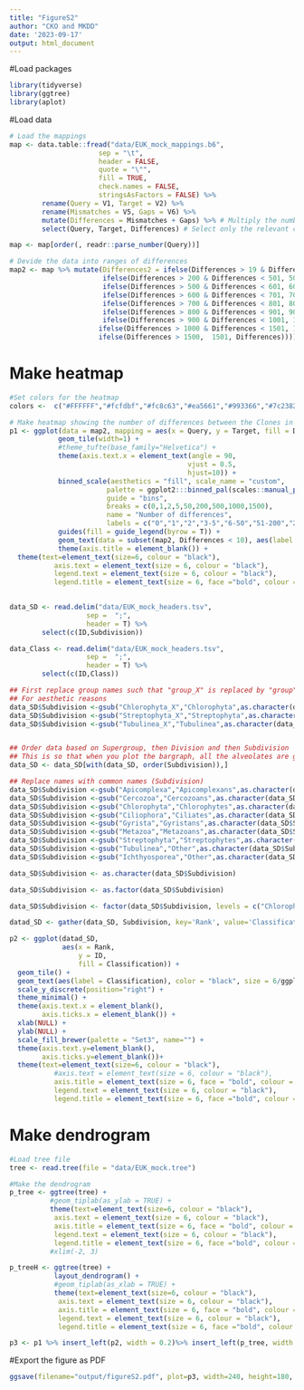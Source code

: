 ```yaml
---
title: "FigureS2"
author: "CKO and MKDD"
date: '2023-09-17'
output: html_document
---
```

#Load packages
```r
library(tidyverse)
library(ggtree)
library(aplot)
```

#Load data
```r
# Load the mappings 
map <- data.table::fread("data/EUK_mock_mappings.b6",
                      sep = "\t",
                      header = FALSE,
                      quote = "\"",
                      fill = TRUE,
                      check.names = FALSE,
                      stringsAsFactors = FALSE) %>%
        rename(Query = V1, Target = V2) %>%
        rename(Mismatches = V5, Gaps = V6) %>%
        mutate(Differences = Mismatches + Gaps) %>% # Multiply the number of mismatches and gaps to find the total number of differences 
        select(Query, Target, Differences) # Select only the relevant columns 

map <- map[order(, readr::parse_number(Query))]

# Devide the data into ranges of differences
map2 <- map %>% mutate(Differences2 = ifelse(Differences > 19 & Differences < 201, 200,
                       ifelse(Differences > 200 & Differences < 501, 500,
                       ifelse(Differences > 500 & Differences < 601, 600,
                       ifelse(Differences > 600 & Differences < 701, 700,
                       ifelse(Differences > 700 & Differences < 801, 800,
                       ifelse(Differences > 800 & Differences < 901, 900,
                       ifelse(Differences > 900 & Differences < 1001, 1000,
                      ifelse(Differences > 1000 & Differences < 1501, 1500,
                      ifelse(Differences > 1500,  1501, Differences)))))))))) 
```

# Make heatmap
```r
#Set colors for the heatmap
colors <-  c("#FFFFFF","#fcfdbf","#fc8c63","#ea5661","#993366","#7c2382","#5c167f","#4c117a","#3b0f70","#29115a","#1a1042","#0e0b2b","#000004")

# Make heatmap showing the number of differences between the Clones in the mock community
p1 <- ggplot(data = map2, mapping = aes(x = Query, y = Target, fill = Differences)) + 
            geom_tile(width=1) + 
            #theme_tufte(base_family="Helvetica") +
            theme(axis.text.x = element_text(angle = 90, 
                                            vjust = 0.5, 
                                            hjust=10)) +
            binned_scale(aesthetics = "fill", scale_name = "custom", 
                        palette = ggplot2:::binned_pal(scales::manual_pal(values = colors)),
                        guide = "bins",
                        breaks = c(0,1,2,5,50,200,500,1000,1500),
                        name = "Number of differences", 
                        labels = c("0","1","2","3-5","6-50","51-200","201-500","501-1000","1001-1500")) +
            guides(fill = guide_legend(byrow = T)) +
            geom_text(data = subset(map2, Differences < 10), aes(label = Differences), color = "Black",size = 6/ggplot2::.pt) + 
            theme(axis.title = element_blank()) +
  theme(text=element_text(size=6, colour = "black"),
           axis.text = element_text(size = 6, colour = "black"),
           legend.text = element_text(size = 6, colour = "black"),
           legend.title = element_text(size = 6, face ="bold", colour = "black"))
            
```


```r
data_SD <- read.delim("data/EUK_mock_headers.tsv",
                   sep =  ";",
                   header = T) %>%
        select(c(ID,Subdivision))

data_Class <- read.delim("data/EUK_mock_headers.tsv",
                   sep =  ";",
                   header = T) %>%
        select(c(ID,Class))

## First replace group names such that "group_X" is replaced by "group"
## For aesthetic reasons
data_SD$Subdivision <-gsub("Chlorophyta_X","Chlorophyta",as.character(data_SD$Subdivision))
data_SD$Subdivision <-gsub("Streptophyta_X","Streptophyta",as.character(data_SD$Subdivision))
data_SD$Subdivision <-gsub("Tubulinea_X","Tubulinea",as.character(data_SD$Subdivision))


## Order data based on Supergroup, then Division and then Subdivision
## This is so that when you plot the bargraph, all the alveolates are grouped together etc. 
data_SD <- data_SD[with(data_SD, order(Subdivision)),]

## Replace names with common names (Subdivision)
data_SD$Subdivision <-gsub("Apicomplexa","Apicomplexans",as.character(data_SD$Subdivision))
data_SD$Subdivision <-gsub("Cercozoa","Cercozoans",as.character(data_SD$Subdivision))
data_SD$Subdivision <-gsub("Chlorophyta","Chlorophytes",as.character(data_SD$Subdivision))
data_SD$Subdivision <-gsub("Ciliophora","Ciliates",as.character(data_SD$Subdivision))
data_SD$Subdivision <-gsub("Gyrista","Gyristans",as.character(data_SD$Subdivision))
data_SD$Subdivision <-gsub("Metazoa","Metazoans",as.character(data_SD$Subdivision))
data_SD$Subdivision <-gsub("Streptophyta","Streptophytes",as.character(data_SD$Subdivision))
data_SD$Subdivision <-gsub("Tubulinea","Other",as.character(data_SD$Subdivision))
data_SD$Subdivision <-gsub("Ichthyosporea","Other",as.character(data_SD$Subdivision))

data_SD$Subdivision <- as.character(data_SD$Subdivision)

data_SD$Subdivision <- as.factor(data_SD$Subdivision)

data_SD$Subdivision <- factor(data_SD$Subdivision, levels = c("Chlorophytes", "Streptophytes", "Fungi", "Metazoans", "Apicomplexans", "Ciliates", "Cercozoans", "Gyristans", "Other"))

datad_SD <- gather(data_SD, Subdivision, key='Rank', value='Classification')

p2 <- ggplot(datad_SD, 
             aes(x = Rank,
                 y = ID,
                 fill = Classification)) + 
  geom_tile() + 
  geom_text(aes(label = Classification), color = "black", size = 6/ggplot2::.pt) +
  scale_y_discrete(position="right") +
  theme_minimal() + 
  theme(axis.text.x = element_blank(), 
        axis.ticks.x = element_blank()) +
  xlab(NULL) + 
  ylab(NULL) +
  scale_fill_brewer(palette = "Set3", name="") +
  theme(axis.text.y=element_blank(), 
        axis.ticks.y=element_blank())+
  theme(text=element_text(size=6, colour = "black"),
           #axis.text = element_text(size = 6, colour = "black"),
           axis.title = element_text(size = 6, face = "bold", colour = "black"),
           legend.text = element_text(size = 6, colour = "black"),
           legend.title = element_text(size = 6, face ="bold", colour = "black"))

```

# Make dendrogram
```r
#Load tree file 
tree <- read.tree(file = "data/EUK_mock.tree")

#Make the dendrogram
p_tree <- ggtree(tree) + 
          #geom_tiplab(as_ylab = TRUE) +
          theme(text=element_text(size=6, colour = "black"),
           axis.text = element_text(size = 6, colour = "black"),
           axis.title = element_text(size = 6, face = "bold", colour = "black"),
           legend.text = element_text(size = 6, colour = "black"),
           legend.title = element_text(size = 6, face ="bold", colour = "black"))
          #xlim(-2, 3)

p_treeH <- ggtree(tree) + 
           layout_dendrogram() + 
           #geom_tiplab(as_xlab = TRUE) +
           theme(text=element_text(size=6, colour = "black"),
            axis.text = element_text(size = 6, colour = "black"),
            axis.title = element_text(size = 6, face = "bold", colour = "black"),
            legend.text = element_text(size = 6, colour = "black"),
            legend.title = element_text(size = 6, face ="bold", colour = "black"))

p3 <- p1 %>% insert_left(p2, width = 0.2)%>% insert_left(p_tree, width = 0.2) %>% insert_bottom(p_treeH, height = 0)
```

#Export the figure as PDF
```r
ggsave(filename="output/figureS2.pdf", plot=p3, width=240, height=180, units = "mm", useDingbats=FALSE, limitsize=FALSE)
```